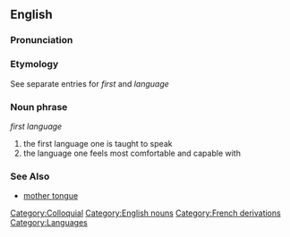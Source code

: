 ==English==

===Pronunciation===
{{substub}}

===Etymology===
See separate entries for ''first'' and ''language''

===Noun phrase===
''first language''

# the first language one is taught to speak
# the language one feels most comfortable and capable with

===See Also===
* [[mother tongue]]

[[Category:Colloquial]]
[[Category:English nouns]]
[[Category:French derivations]]
[[Category:Languages]]